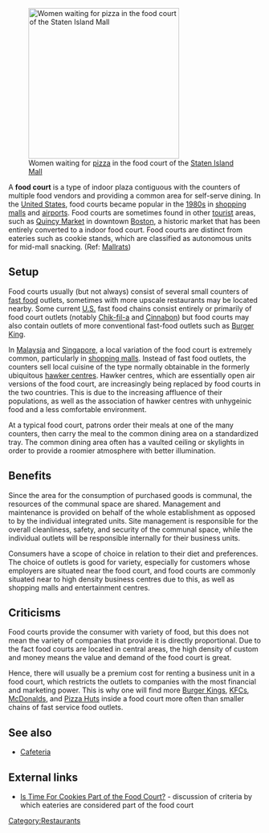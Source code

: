 [[Image:DSCN3770 simallfoodcourtpizzeriayoungwomen e.JPG|300px|right|thumb|Women waiting for [[pizza]] in the food court of the [[Staten Island Mall]]]]

A '''food court''' is a type of indoor plaza contiguous with the counters of multiple food vendors and providing a common area for self-serve dining. In the [[United States]], food courts became popular in the [[1980s]] in [[shopping mall]]s and [[airport]]s. Food courts are sometimes found in other [[tourism|tourist]] areas, such as [[Quincy Market]] in downtown [[Boston, Massachusetts|Boston]], a historic market that has been entirely converted to a indoor food court. Food courts are distinct from eateries such as cookie stands, which are classified as autonomous units for mid-mall snacking. (Ref: [[Mallrats]])


==Setup==

Food courts usually (but not always) consist of several small counters of [[fast food]] outlets, sometimes with more upscale restaurants may be located nearby.  Some current [[United States|U.S.]] fast food chains consist entirely or primarily of food court outlets (notably [[Chik-fil-a]] and [[Cinnabon]]) but food courts may also contain outlets of more conventional fast-food outlets such as [[Burger King]]. 

In [[Malaysia]] and [[Singapore]], a local variation of the food court is extremely common, particularly in [[shopping mall]]s. Instead of fast food outlets, the counters sell local cuisine of the type normally obtainable in the formerly ubiquitous [[hawker centre]]s. Hawker centres, which are essentially open air versions of the food court, are increasingly being replaced by food courts in the two countries. This is due to the increasing affluence of their populations, as well as the association of hawker centres with unhygeinic food and a less comfortable environment.

At a typical food court, patrons order their meals at one of the many counters, then carry the meal to the common dining area on a standardized tray. The common dining area often has a vaulted ceiling or skylights in order to provide a roomier atmosphere with better illumination.

==Benefits==

Since the area for the consumption of purchased goods is communal, the resources of the communal space are shared. Management and maintenance is provided on behalf of the whole establishment as opposed to by the individual integrated units. Site management is responsible for the overall cleanliness, safety, and security of the communal space, while the individual outlets will be responsible internally for their business units.

Consumers have a scope of choice in relation to their diet and preferences. The choice of outlets is good for variety, especially for customers whose employers are situated near the food court, and food courts are commonly situated near to high density business centres due to this, as well as shopping malls and entertainment centres.

==Criticisms==

Food courts provide the consumer with variety of food, but this does not mean the variety of companies that provide it is directly proportional. Due to the fact food courts are located in central areas, the high density of custom and money means the value and demand of the food court is great.

Hence, there will usually be a premium cost for renting a business unit in a food court, which restricts the outlets to companies with the most financial and marketing power. This is why one will find more [[Burger King]]s, [[KFC]]s, [[McDonalds]], and [[Pizza Hut]]s inside a food court more often than smaller chains of fast service food outlets.

==See also==
* [[Cafeteria]]

==External links==

* [http://www.framingbusiness.net/timeforcookies.htm Is Time For Cookies Part of the Food Court?] - discussion of criteria by which eateries are considered part of the food court

[[Category:Restaurants]]